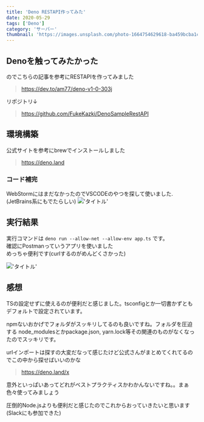 ```yaml
---
title: 'Deno RESTAPI作ってみた'
date: 2020-05-29
tags: ['Deno']
category: 'サーバー'
thumbnail: 'https://images.unsplash.com/photo-1664754629618-ba459bcba1c0?crop=entropy&cs=tinysrgb&fit=max&fm=jpg&ixid=MnwzNzQ1NzR8MHwxfHJhbmRvbXx8fHx8fHx8fDE2NjY1Mjk2MTE&ixlib=rb-4.0.3&q=80&w=1080'
---
```


## Denoを触ってみたかった

のでこちらの記事を参考にRESTAPIを作ってみました

> https://dev.to/am77/deno-v1-0-303j

リポジトリ↓

> https://github.com/FukeKazki/DenoSampleRestAPI

## 環境構築

公式サイトを参考にbrewでインストールしました

> https://deno.land

### コード補完

WebStormにはまだなかったのでVSCODEのやつを探して使いました.(JetBrains系にもでたらしい)
!['タイトル'](https://i.gyazo.com/b7a15232a6e5f438f26e53025c79b6bc.png)

## 実行結果

実行コマンドは `deno run --allow-net --allow-env app.ts` です。\
確認にPostmanっていうアプリを使いました\
めっちゃ便利です(curlするのがめんどくさかった)

!['タイトル'](https://i.gyazo.com/46bb691ba3370112dd3b629735834b49.png)

## 感想

TSの設定せずに使えるのが便利だと感じました。tsconfigとか一切書かずともデフォルトで設定されています。

npmないおかげでフォルダがスッキリしてるのも良いですね。フォルダを圧迫する node_modulesとかpackage.json,
yarn.lock等その関連のものがなくなったのでスッキリです。

urlインポートは探すの大変だなって感じたけど公式さんがまとめてくれてるのでこの中から探せばいいのかな

> https://deno.land/x

意外といっぱいあってどれがベストプラクティスかわかんないですね。。まぁ色々使ってみましょう

圧倒的Node.jsよりも便利だと感じたのでこれからおっていきたいと思います(Slackにも参加できた)
